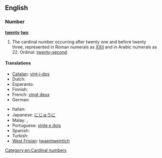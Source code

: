 ==English==

===Number===
'''[[twenty]] [[two]]'''

# The cardinal number occurring after twenty one and before twenty three, represented in Roman numerals as [[XXII]] and in Arabic numerals as 22.  Ordinal: [[twenty-second]].

====Translations====
{{trans-top|22}}
* [[Catalan]]: [[vint-i-dos]]
* Dutch: {{t-|nl|tweeëntwintig|f}}
* Esperanto: {{t-|eo|dudek du|xs=Esperanto}}
* Finnish: {{t-|fi|kaksikymmentäkaksi}}
* French: [[vingt deux]] {{m}}
* German: {{t+|de|zweiundzwanzig|f}}
{{trans-mid}}
* Italian: {{t+|it|ventidue}}
* Japanese: [[にじゅうに]]
* Malay: {{t|ms|dua puluh dua}}, {{t|ms|dua likur}}
* Portuguese: [[vinte e dois]]
* Spanish: {{t+|es|veintidós}}
* Turkish: {{t-|tr|yirmi iki}}
* [[West Frisian]]: [[twaentweintich]]
{{trans-bottom}}

[[Category:en:Cardinal numbers]]